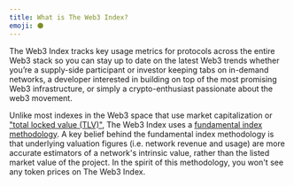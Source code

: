 ```yaml
---
title: What is The Web3 Index?
emoji: ⚫️
---
```


The Web3 Index tracks key usage metrics for protocols across the entire Web3 stack so you can stay up to date on the latest Web3 trends whether you’re a supply-side participant or investor keeping tabs on in-demand networks, a developer interested in building on top of the most promising Web3 infrastructure, or simply a crypto-enthusiast passionate about the web3 movement.

Unlike most indexes in the Web3 space that use market capitalization or ["total locked value (TLV)"](https://messari.io/article/how-to-interpret-total-value-locked-tvl-in-defi), The Web3 Index uses a [fundamental index methodology](https://en.wikipedia.org/wiki/Fundamentally_based_indexes). A key belief behind the fundamental index methodology is that underlying valuation figures (i.e. network revenue and usage) are more accurate estimators of a network's intrinsic value, rather than the listed market value of the project. In the spirit of this methodology, you won't see any token prices on The Web3 Index.
